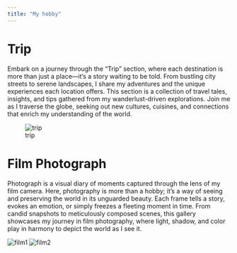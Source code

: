 ```yaml
---
title: "My hobby"
---
```


# Trip

Embark on a journey through the "Trip" section, where each destination is more than just a place—it's a story waiting to be told. From bustling city streets to serene landscapes, I share my adventures and the unique experiences each location offers. This section is a collection of travel tales, insights, and tips gathered from my wanderlust-driven explorations. Join me as I traverse the globe, seeking out new cultures, cuisines, and connections that enrich my understanding of the world.

![trip](image7.jpeg)

# Film Photograph

Photograph is a visual diary of moments captured through the lens of my film camera. Here, photography is more than a hobby; it's a way of seeing and preserving the world in its unguarded beauty. Each frame tells a story, evokes an emotion, or simply freezes a fleeting moment in time. From candid snapshots to meticulously composed scenes, this gallery showcases my journey in film photography, where light, shadow, and color play in harmony to depict the world as I see it.

![film1](image8.jpeg) ![film2](image9.jpeg)
